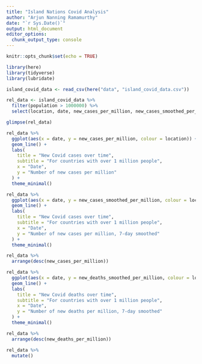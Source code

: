 ```yaml
---
title: "Island Nations Covid Analysis"
author: "Arjun Nanning Ramamurthy"
date: "`r Sys.Date()`"
output: html_document
editor_options: 
  chunk_output_type: console
---
```


```r
knitr::opts_chunk$set(echo = TRUE)
```

```r
library(here)
library(tidyverse)
library(lubridate)
```


```r
island_covid_data <- read_csv(here("data", "island_covid_data.csv"))
```

```r
rel_data <- island_covid_data %>% 
  filter(population > 1000000) %>% 
  select(location, date, new_cases_per_million, new_cases_smoothed_per_million, new_deaths_per_million, new_deaths_smoothed_per_million)

glimpse(rel_data)
```

```r
rel_data %>% 
  ggplot(aes(x = date, y = new_cases_per_million, colour = location)) + 
  geom_line() +
  labs(
    title = "New Covid cases over time",
    subtitle = "For countries with over 1 million people",
    x = "Date",
    y = "Number of new cases per million"
  ) + 
  theme_minimal()
```

```r
rel_data %>% 
  ggplot(aes(x = date, y = new_cases_smoothed_per_million, colour = location)) + 
  geom_line() +
  labs(
    title = "New Covid cases over time",
    subtitle = "For countries with over 1 million people",
    x = "Date",
    y = "Number of new cases per million, 7-day smoothed"
  ) + 
  theme_minimal()
```

```r
rel_data %>% 
  arrange(desc(new_cases_per_million))
```

```r
rel_data %>% 
  ggplot(aes(x = date, y = new_deaths_smoothed_per_million, colour = location)) + 
  geom_line() +
  labs(
    title = "New Covid deaths over time",
    subtitle = "For countries with over 1 million people",
    x = "Date",
    y = "Number of new deaths per million, 7-day smoothed"
  ) + 
  theme_minimal()
```

```r
rel_data %>% 
  arrange(desc(new_deaths_per_million))
```

```r
rel_data %>% 
  mutate()
```


